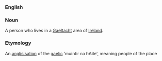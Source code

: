 ===English===

===Noun===
A person who lives in a [[Gaeltacht]] area of [[Ireland]]. 

===Etymology===
An [[anglisisation]] of the [[gaelic]] 'muintir na hAite', meaning people of the place

{{rfc}}